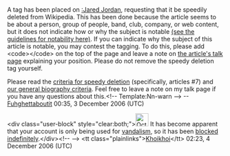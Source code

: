 <article id="8240750" title=User talk:Mirari202>
	<talkpage id="8240750" title="User talk:Mirari202">
A tag has been placed on [[:Jared Jordan]], requesting that it be speedily deleted from Wikipedia. This has been done because the article seems to be about a person, group of people, band, club, company, or web content, but it does not indicate how or why the subject is notable [[Wikipedia:Notability|(see the guidelines for notability here)]]. If you can indicate why the subject of this article is notable, you may contest the tagging. To do this, please add &lt;code&gt;{{tl|hangon}}&lt;/code&gt; on the top of the page and leave a note on [[Talk:Jared Jordan|the article's talk page]] explaining your position. Please do not remove the speedy deletion tag yourself.

Please read the [[WP:CSD|criteria for speedy deletion]] (specifically, articles #7) and [[Wikipedia:Notability (people)|our general biography criteria]]. Feel free to leave a note on my talk page if you have any questions about this.&lt;!-- Template:Nn-warn --&gt; --[[User:Fuhghettaboutit|Fuhghettaboutit]] 00:35, 3 December 2006 (UTC)

&lt;div class=&quot;user-block&quot; style=&quot;clear:both;&quot;&gt;[[Image:Octagon-warning.svg|30px|left]] It has become apparent that your account is only being used for [[Wikipedia:Vandalism|vandalism]], so it has been [[Wikipedia:Blocking policy|blocked indefinitely]].&lt;/div&gt;&lt;!-- {{vandalblock}} --&gt; &lt;tt class=&quot;plainlinks&quot;&gt;[[User:Khoikhoi|Khoi]][[User talk:Khoikhoi|khoi]]&lt;/tt&gt; 02:23, 4 December 2006 (UTC)
	</talkpage>
</article>